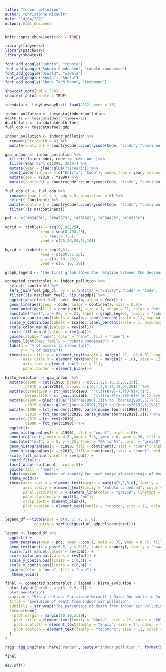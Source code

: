 ```yaml
---
title: "Indoor pollution"
author: "Christophe Nicault"
date: "14/04/2022"
output: html_document
---
```


```r
knitr::opts_chunk$set(echo = TRUE)
```


```r

library(tidyverse)
library(patchwork)
library(showtext)

font_add_google("Roboto", "roboto")
font_add_google("Roboto Condensed", "roboto condensed")
font_add_google("Oswald", "oswald")
font_add_google("Khula", "khula")
font_add_google("Share Tech Mono", "techmono")

showtext_opts(dpi = 320)
showtext_auto(enable = TRUE)

```


```r

tuesdata <- tidytuesdayR::tt_load(2022, week = 15)

indoor_pollution <- tuesdata$indoor_pollution 
death_ts <- tuesdata$death_timeseries
death_full <- tuesdata$death_fuel
fuel_gdp <- tuesdata$fuel_gdp

```

```r

indoor_pollution <- indoor_pollution %>%
  rename(perc_death = 4) %>%
  mutate(continent = countrycode::countrycode(Code, "iso3c", "continent"))

gap_indoor <- indoor_pollution %>%
  filter(!is.na(Code), Code != "OWID_WRL")%>%
  filter(Year %in% c(1990, 2019)) %>%
  mutate(year = glue::glue("Y{Year}")) %>%
  pivot_wider(id_cols = c("Entity", "Code"), names_from = year, values_from = perc_death) %>%
  mutate(gap = Y2019 - Y1990) %>%
  mutate(continent = countrycode::countrycode(Code, "iso3c", "continent"))

fuel_gdp_cl <- fuel_gdp %>%
  rename(clean_fuel = 4, gdp = 5, population = 6) %>%
  select(-Continent) %>%
  mutate(continent = countrycode::countrycode(Code, "iso3c", "continent")) %>%
  filter(!is.na(continent))

```


```r

pal <- c("#02403A", "#0A7373", "#757A62", "#EDAA25", "#C43302")

```



```r

vgrid <- tibble(x = seq(0,100,25),
                xend = seq(0,100,25),
                y = rep(-0.2,5),
                yend = c(25,25,20,15,10))

hgrid <- tibble(x = rep(0,3),
                xend = c(100,75,25),
                y = c(0, 10, 20),
                yend = c(0, 10, 20))

graph_legend <- "The first graph shows the relation between the decrease of the percentage of deaths and the access to clean fuel.\nEach country is represented by a line connecting all the values from 2002 to 2019.\nIt shows that for many countries the access to clean fuel for cooking increased over\n the years resulting in a reduction of percentage of death due to indoor air pollution.\n\nThe graph below shows the evolution between 1990 and 2019\n in the distribution of the percentage of death among\n the countries of each continent."

connected_scatterplot <- indoor_pollution %>%
  select(-continent) %>%
  left_join(fuel_gdp_cl, by = c("Entity" = "Entity", "Code" = "Code", "Year" = "Year")) %>%
  filter(!is.na(clean_fuel), !is.na(gdp)) %>%
  ggplot(aes(clean_fuel, perc_death, alpha = Year)) +
  geom_line(aes(group = Code, color = continent), size = 0.9)+
  geom_point(aes(fill = continent), size = 1, shape = 21, color = "white")+
  annotate("text", x = 96, y = 21, label = graph_legend, family = "roboto", size = 4, hjust = 1, vjust = 1) +
  scale_x_continuous(labels = scales::label_percent(scale = 1), expand = c(0.01,0.01))+
  scale_y_continuous(labels = scales::label_percent(scale = 1, accuracy = 1), expand = c(0.01,0.01))+
  scale_color_manual(values = rev(pal))+
  scale_fill_manual(values = rev(pal))+
  guides(alpha= "none", color = "none", fill = "none") +
  theme_light(base_family = "roboto condensed") +
  labs(x = "% of access to clean fuel",
       y = "% of deaths")+
  theme(axis.title.y = element_text(margin = margin(-20, -80,0,0), angle = 0, size = 12),
        axis.title.x = element_text(margin = margin(t = 10), size = 12),
        axis.text = element_text(size = 11),
        panel.border = element_blank())

```

```r

histo_evolution <- gap_indoor %>%
  mutate(c1990 = cut(Y1990, breaks = c(0,1,2,5,10,15,20,25)),
         c2019 = cut(Y2019, breaks = c(0,1,2,5,10,15,20,25))) %>%
  mutate(bornes1990 = str_match(c1990, "^\\(([0-9]+),([0-9]+)]$"),
         bornes2019 = str_match(c2019, "^\\(([0-9]+),([0-9]+)]$")) %>%
  mutate(c1990 = glue::glue("{bornes1990[,2]}% to {bornes1990[,3]}%"),
         c2019 = glue::glue("{bornes2019[,2]}% to {bornes2019[,3]}%")) %>% 
  mutate(c1990 = fct_reorder(c1990, parse_number(bornes1990[,2])),
         c2019 = fct_reorder(c2019, parse_number(bornes2019[,2]))) %>%
  mutate(c2019 = fct_rev(c2019),
         c1990 = fct_rev(c1990)) %>%
  ggplot()+
  geom_histogram(aes(x = c1990), stat = "count", alpha = 0)+
  annotate("rect", xmin = 4.5 ,xmax = 7.6, ymin = 0, ymax = 36, fill = "#e1e1e1", alpha = 0.5) +
  annotate("text", x = 5, y = 25, label = "0% to 5%", color = "grey60", family = "Oswald", size = 5, fontface = "bold") +
  geom_histogram(aes(x = c1990, fill = continent), stat = "count", alpha = 0.3)+
  geom_histogram(aes(x = c2019, fill = continent), stat = "count", width = 0.5)+
  scale_fill_manual(values = rev(pal)) +
  coord_flip() +
  facet_wrap(~continent, ncol = 5)+
  guides(fill = "none")+
  labs(caption = "Number of country for each range of percentage of death from indoor air pollution.\nThe light bars represent the distribution in 1990 and the dark and narrow bars represent the distribution in 2019.\nThe bin from 0% to 5% is splitted in 3 differents bins (0% to 1%, 1% to 2% and 2% to 3%) to give more detail for the countries\n which reached a low level of death, while the other bins represent 5% range.")+
  theme_void()+
  theme(axis.text.x = element_text(margin = margin(5,0,0,0), family = "roboto condensed", color = "grey30", size = 12),
        axis.text.y = element_text(family = "roboto condensed", color = "grey30", size = 12),
        panel.grid.major.x = element_line(color = "grey60", linetype = "13"),
        panel.spacing.x = unit(8, "mm"),
        strip.text = element_blank(),
        plot.caption = element_text(family = "roboto", size = 12, color = "black", hjust = 0, margin = margin(t = 25, l = 40), lineheight = 1.1)
        )

```


```r

legend_df <-tibble(pos = c(0, 2, 4, 6, 8),
             country = sort(unique(fuel_gdp_cl$continent)))

legend <- legend_df %>%
  ggplot() +
  geom_rect(aes(xmin = pos, xmax = pos+1, ymin =0.35, ymax = 0.75, fill = country), size = 6) +
  geom_text(aes(x = pos+0.5, y = 0.45, label = country), family = "oswald", color = "white", size = 6, hjust = 0.5, vjust = 0, fontface = "bold") +
  scale_fill_manual(values = rev(pal)) +
  scale_color_manual(values = rev(pal)) +
  scale_y_continuous(limits = c(0,1)) +
  scale_x_continuous(limits = c(0,9)) +
  guides(color = "none", fill = "none") +
   theme_void()

```


```r

final <- connected_scatterplot / legend / histo_evolution +
  plot_layout(heights = c(3, 0.5, 1)) +
  plot_annotation(
  caption = "Visualization: Christophe Nicault | Data: Our world in Data",
  title = "Evolution of death from indoor air pollution",
  subtitle = str_wrap("The percentage of death from indoor air pollution decreased in many countries in the last 30 years, due to a better access to clean fuel for cooking. However there are inequalities with many countries still lacking access, particularly in Africa, Oceania and Asia.", 100),
  theme=theme(
    plot.margin = margin(10,10,5,10),
    plot.title = element_text(family = "khula", size = 22, color = "#02403A", face = "bold", hjust = 0.5, margin = margin(5,0,10,0)),
    plot.subtitle = element_text(family = "khula", size = 14, color = "black", hjust = 0.5, margin = margin(10,0,20,0)),
    plot.caption = element_text(family = "techmono", size = 11, color = "#02403A", hjust = 0.95, margin = margin(20,0,5,0))     
  )
)

ragg::agg_png(here::here("render", paste0("indoor_pollution_", format(Sys.time(), "%Y%m%d_%H%M%S"), ".png")), res = 320, width = 12, height = 13, units = "in")

final

dev.off()

```
